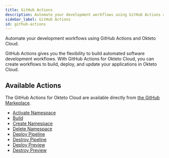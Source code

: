 ```yaml
---
title: GitHub Actions
description: Automate your development workflows using GitHub Actions and Okteto Cloud
sidebar_label: GitHub Actions
id: github-actions
---
```


Automate your development workflows using GitHub Actions and Okteto Cloud.

GitHub Actions gives you the flexibility to build automated software development workflows. With GitHub Actions for Okteto Cloud, you can create workflows to build, deploy, and update your applications in Okteto Cloud.

## Available Actions

The GitHub Actions for Okteto Cloud are available directly from [the GitHub Markeplace](https://github.com/marketplace?type=actions&query=okteto).

- [Activate Namespace](https://github.com/marketplace/actions/activate-namespace)
- [Build](https://github.com/marketplace/actions/okteto-build)
- [Create Namespace](https://github.com/marketplace/actions/create-namespace)
- [Delete Namespace](https://github.com/marketplace/actions/delete-namespace)
- [Deploy Pipeline](https://github.com/marketplace/actions/okteto-pipeline)
- [Destroy Pipeline](https://github.com/marketplace/actions/destroy-okteto-pipeline)
- [Deploy Preview](https://github.com/marketplace/actions/deploy-preview-environment)
- [Destroy Preview](https://github.com/marketplace/actions/destroy-preview-environment)

